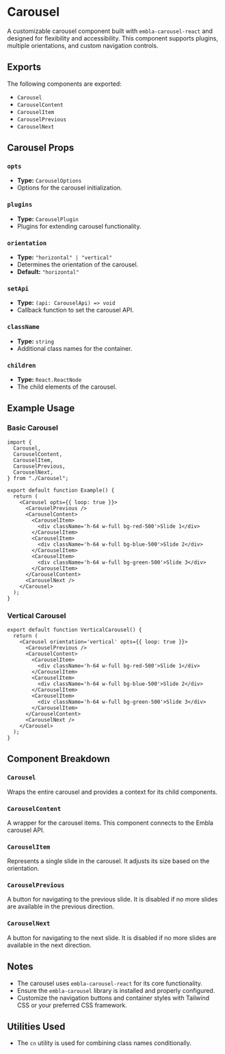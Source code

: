 # Carousel

A customizable carousel component built with `embla-carousel-react` and designed for flexibility and accessibility. This component supports plugins, multiple orientations, and custom navigation controls.

## Exports

The following components are exported:

- `Carousel`
- `CarouselContent`
- `CarouselItem`
- `CarouselPrevious`
- `CarouselNext`

## Carousel Props

### `opts`

- **Type:** `CarouselOptions`
- Options for the carousel initialization.

### `plugins`

- **Type:** `CarouselPlugin`
- Plugins for extending carousel functionality.

### `orientation`

- **Type:** `"horizontal" | "vertical"`
- Determines the orientation of the carousel.
- **Default:** `"horizontal"`

### `setApi`

- **Type:** `(api: CarouselApi) => void`
- Callback function to set the carousel API.

### `className`

- **Type:** `string`
- Additional class names for the container.

### `children`

- **Type:** `React.ReactNode`
- The child elements of the carousel.

## Example Usage

### Basic Carousel

```tsx
import {
  Carousel,
  CarouselContent,
  CarouselItem,
  CarouselPrevious,
  CarouselNext,
} from "./Carousel";

export default function Example() {
  return (
    <Carousel opts={{ loop: true }}>
      <CarouselPrevious />
      <CarouselContent>
        <CarouselItem>
          <div className='h-64 w-full bg-red-500'>Slide 1</div>
        </CarouselItem>
        <CarouselItem>
          <div className='h-64 w-full bg-blue-500'>Slide 2</div>
        </CarouselItem>
        <CarouselItem>
          <div className='h-64 w-full bg-green-500'>Slide 3</div>
        </CarouselItem>
      </CarouselContent>
      <CarouselNext />
    </Carousel>
  );
}
```

### Vertical Carousel

```tsx
export default function VerticalCarousel() {
  return (
    <Carousel orientation='vertical' opts={{ loop: true }}>
      <CarouselPrevious />
      <CarouselContent>
        <CarouselItem>
          <div className='h-64 w-full bg-red-500'>Slide 1</div>
        </CarouselItem>
        <CarouselItem>
          <div className='h-64 w-full bg-blue-500'>Slide 2</div>
        </CarouselItem>
        <CarouselItem>
          <div className='h-64 w-full bg-green-500'>Slide 3</div>
        </CarouselItem>
      </CarouselContent>
      <CarouselNext />
    </Carousel>
  );
}
```

## Component Breakdown

### `Carousel`

Wraps the entire carousel and provides a context for its child components.

### `CarouselContent`

A wrapper for the carousel items. This component connects to the Embla carousel API.

### `CarouselItem`

Represents a single slide in the carousel. It adjusts its size based on the orientation.

### `CarouselPrevious`

A button for navigating to the previous slide. It is disabled if no more slides are available in the previous direction.

### `CarouselNext`

A button for navigating to the next slide. It is disabled if no more slides are available in the next direction.

## Notes

- The carousel uses `embla-carousel-react` for its core functionality.
- Ensure the `embla-carousel` library is installed and properly configured.
- Customize the navigation buttons and container styles with Tailwind CSS or your preferred CSS framework.

## Utilities Used

- The `cn` utility is used for combining class names conditionally.
